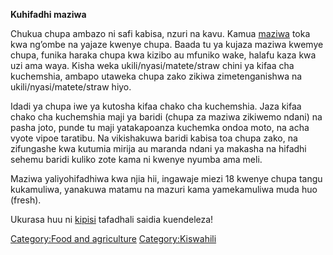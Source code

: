 '''Kuhifadhi maziwa''' 

Chukua chupa ambazo ni safi kabisa, nzuri na kavu. Kamua [[maziwa]] toka kwa ng’ombe na yajaze kwenye chupa. Baada tu ya kujaza maziwa kwemye chupa, funika haraka chupa kwa kizibo au mfuniko wake, halafu kaza kwa uzi ama waya. Kisha weka ukili/nyasi/matete/straw chini ya kifaa cha kuchemshia, ambapo utaweka chupa zako zikiwa zimetenganishwa na ukili/nyasi/matete/straw hiyo. 

Idadi ya chupa iwe ya kutosha kifaa chako cha kuchemshia. Jaza kifaa chako cha kuchemshia maji ya baridi (chupa za maziwa zikiwemo ndani) na pasha joto, punde tu maji yatakapoanza kuchemka ondoa moto, na acha vyote vipoe taratibu. Na vikishakuwa baridi kabisa toa chupa zako, na zifungashe kwa kutumia mirija au maranda ndani ya makasha na hifadhi sehemu baridi kuliko zote kama ni kwenye nyumba ama meli.

Maziwa yaliyohifadhiwa kwa njia hii, ingawaje miezi 18 kwenye chupa tangu kukamuliwa, yanakuwa matamu na mazuri kama yamekamuliwa muda huo (fresh).

Ukurasa huu ni [[kipisi]] tafadhali saidia kuendeleza!


[[Category:Food and agriculture]]

[[Category:Kiswahili]]